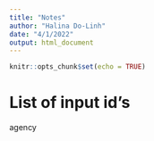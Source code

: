```yaml
---
title: "Notes"
author: "Halina Do-Linh"
date: "4/1/2022"
output: html_document
---
```


```r
knitr::opts_chunk$set(echo = TRUE)
```

# List of input id's

agency 